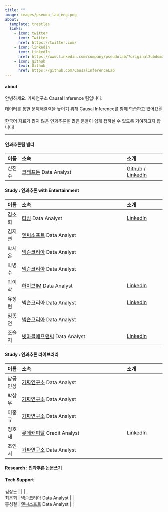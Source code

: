 ```yaml
---
title: ""
image: images/pseudo_lab_eng.png
about:
  template: trestles
  links:
    - icon: twitter
      text: Twitter
      href: https://twitter.com/
    - icon: linkedin
      text: LinkedIn
      href: https://www.linkedin.com/company/pseudolab/?originalSubdomain=kr
    - icon: github
      text: Github
      href: https://github.com/CausalInferenceLab
---
```


#### about

안녕하세요. 가짜연구소 Causal Inference 팀입니다.

데이터를 통한 문제해결력을 높이기 위해 Causal Inference를 함께 학습하고 있어요✌️ 

한국어 자료가 많지 않은 인과추론을 많은 분들이 쉽게 접하실 수 있도록 기여하고자 합니다!


---

#### 인과추론팀 빌더
| 이름   |                                     소속 |           소개|
|:-----  |:----------------------------------------|:--------------|
| 신진수 |  [크래프톤](https://www.krafton.com/) Data Analyst |  [Github](https://github.com/CausalInferenceLab) / [LinkedIn](https://www.linkedin.com/in/jinsoo-shin-436060162/) |

#### Study : 인과추론 with Entertainment

| 이름   |                                     소속 |           소개|
|:-----  |:----------------------------------------|:--------------|
| 김소희 |  [티빙](https://team.tving.com/) Data Analyst |  [LinkedIn](https://www.linkedin.com/in/sohee-kim-9460b6113/) |
| 김지연 |  [엔씨소프트](https://kr.ncsoft.com/kr/index.do) Data Analyst |  |
| 박시온 |  [넥슨코리아](https://company.nexon.com/kr/) Data Analyst |  |
| 박병수 |  [넥슨코리아](https://company.nexon.com/kr/) Data Analyst |  |
| 박이삭 |  [하이브IM](https://hybecorp.com/kor/main) Data Analyst | [LinkedIn](https://www.linkedin.com/in/%EC%9D%B4%EC%82%AD-%EB%B0%95-75a7a916a/) |
| 유정현 |  [넥슨코리아](https://company.nexon.com/kr/) Data Analyst | [LinkedIn](https://www.linkedin.com/in/jeonghyun-y-750a7b1b2/) |
| 임종언 |  [넥슨코리아](https://company.nexon.com/kr/) Data Analyst |  |
| 조슬지 |  [넷마블에프앤씨](https://company.netmarble.com/studio/list/fnc) Data Analyst | [LinkedIn](https://www.linkedin.com/in/%EC%8A%AC%EC%A7%80-%EC%A1%B0-4370251b8/) |


#### Study : 인과추론 라이브러리

| 이름   |                                     소속 |           소개|
|:-----  |:----------------------------------------|:--------------|
| 남궁민상 |  [가짜연구소](https://pseudo-lab.com) Data Analyst |  |
| 박상우 |  [가짜연구소](https://pseudo-lab.com) Data Analyst |  |
| 이홍규 |  [가짜연구소](https://pseudo-lab.com) Data Analyst |  |
| 정호재 |  [롯데캐피탈](https://www.lottecap.com) Credit Analyst |  [LinkedIn](https://www.linkedin.com/in/wjdghwo/) |
| 조인서 |  [가짜연구소](https://pseudo-lab.com) Data Analyst |  |


#### Research : 인과추론 논문쓰기


#### Tech Support
| 김상돈 |   |  |
| 최은희 |  [넥슨코리아](https://company.nexon.com/kr/) Data Analyst |  |
| 홍성철 |  [엔씨소프트](https://kr.ncsoft.com/kr/index.do) Data Analyst |  |



